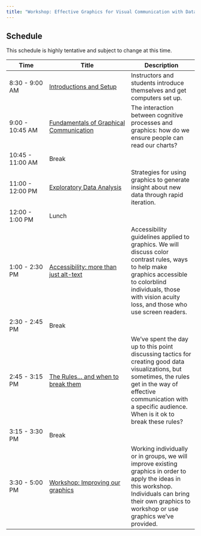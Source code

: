 ```yaml
---
title: "Workshop: Effective Graphics for Visual Communication with Data"
---
```



## Schedule

This schedule is highly tentative and subject to change at this time.

| Time             | Title                                   | Description                                                                                                                                                                                                                     |
|-----------------|-----------------------------------|----------------------------|
| 8:30 - 9:00 AM   | [Introductions and Setup](content/00-Setup.qmd)                 | Instructors and students introduce themselves and get computers set up.                                                                                                                                                         |
| 9:00 - 10:45 AM  | [Fundamentals of Graphical Communication](content/01-Fundamentals.qmd) | The interaction between cognitive processes and graphics: how do we ensure people can read our charts?                                                                                                                          |
| 10:45 - 11:00 AM | Break                                   |                                                                                                                                                                                                                                 |
| 11:00 - 12:00 PM | [Exploratory Data Analysis](content/02-eda.qmd)               | Strategies for using graphics to generate insight about new data through rapid iteration.                                                                                                                                       |
| 12:00 - 1:00 PM  | Lunch                                   |                                                                                                                                                                                                                                 |
| 1:00 - 2:30 PM   | [Accessibility: more than just alt-text](content/03-accessibility.qmd)  | Accessibility guidelines applied to graphics. We will discuss color contrast rules, ways to help make graphics accessible to colorblind individuals, those with vision acuity loss, and those who use screen readers.           |
| 2:30 - 2:45 PM   | Break                                   |                                                                                                                                                                                                                                 |
| 2:45 - 3:15 PM   | [The Rules... and when to break them](content/04-rules.qmd)     | We've spent the day up to this point discussing tactics for creating good data visualizations, but sometimes, the rules get in the way of effective communication with a specific audience. When is it ok to break these rules? |
| 3:15 - 3:30 PM   | Break                                   |                                                                                                                                                                                                                                 |
| 3:30 - 5:00 PM   | [Workshop: Improving our graphics](content/05-workshop.qmd)        | Working individually or in groups, we will improve existing graphics in order to apply the ideas in this workshop. Individuals can bring their own graphics to workshop or use graphics we've provided.                         |
